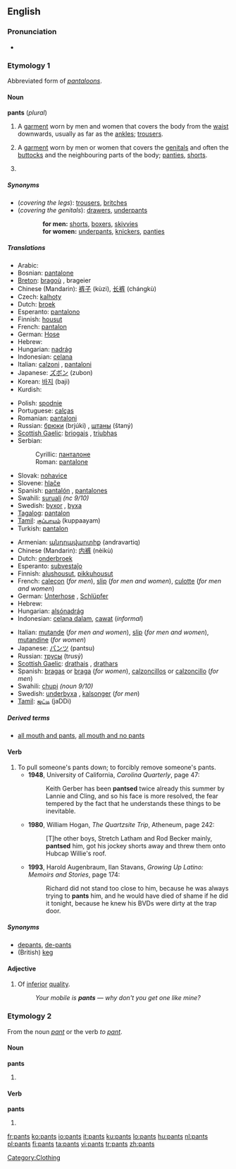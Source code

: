 {{wikipedia|pants}}
==English==

===Pronunciation===
*{{audio|en-us-pants.ogg|Audio (US)}}

===Etymology 1===
Abbreviated form of ''[[pantaloons]]''.

====Noun====
'''pants''' (''plural'')

# {{pluralia tantum}} A [[garment]] worn by men and women that covers the body from the [[waist]] downwards, usually as far as the [[ankle]]s; [[trousers]].
# {{context|UK|colloquial, not all areas|pluralia tantum}} A [[garment]] worn by men or women that covers the [[genitals]] and often the [[buttocks]] and the neighbouring parts of the body; [[panties]], [[shorts]].
# {{context|fashion industry}} {{plural of|[[pant]]}}

=====Synonyms=====
*(''covering the legs''): [[trousers]], [[britches]]
*(''covering the genitals''): [[drawers]], [[underpants]]
::'''for men:''' [[shorts]], [[boxers]], [[skivvies]]
::'''for women:''' [[underpants]], [[knickers]], [[panties]]

=====Translations=====
{{trans-top|garment covering the legs}}
*Arabic: {{Arab|[[بنطلون]]}} {{IPAchar|(banʈalōn)}} {{m}}
*Bosnian: [[pantalone#Bosnian|pantalone]] {{f|p}}
*[[Breton]]: [[bragoù]] {{m}}, brageier {{p}}
*Chinese (Mandarin): [[裤子]] (kùzi), [[长裤]] (chángkù)
*Czech: [[kalhoty]] {{f|p}}
*Dutch: [[broek]] {{f|s}}
*Esperanto: [[pantalono]] {{s}}
*Finnish: [[housut]] {{p}}
*French: [[pantalon]] {{m|s}}
*German: [[Hose#German|Hose]] {{f|s}}
*Hebrew: {{he-translation|מכנסיים|mikhnasáyim}} {{m|p}}
*Hungarian: [[nadrág]]
*Indonesian: [[celana]]
*Italian: [[calzoni]] {{f|p}}, [[pantaloni]] {{m|p}}
*Japanese: [[ズボン]] (zubon)
*Korean: [[바지]] (baji)
*Kurdish: {{KUchar|[[پانتۆڵ]]}}
{{trans-mid}}
*Polish: [[spodnie]] {{p}}
*Portuguese: [[calças]] {{f|p}}
*Romanian: [[pantalon]]i
*Russian: [[брюки]] (brjúki) {{f|p}}, [[штаны]] (štaný) {{m|p}}
*[[Scottish Gaelic]]: [[briogais]] {{f}}, [[triubhas]] {{m}}
*Serbian:
*:Cyrillic: [[панталоне#Serbian|панталоне]] {{f|p}}
*:Roman: [[pantalone#Serbian|pantalone]] {{f|p}}
*Slovak: [[nohavice#Slovak|nohavice]] {{f|p}}
*Slovene: [[hlače]] {{f|p}}
*Spanish: [[pantalón]] {{m|s}}, [[pantalones]] {{m|p}}
*Swahili: [[suruali]] ''(nc 9/10)''
*Swedish: [[byxor]] {{c|p}}, [[byxa]] {{c|s}}
*[[Tagalog]]: [[pantalon]]
*[[Tamil]]: [[குப்பாயம்]] (kuppaayam)
*Turkish: [[pantalon]] {{s}}
{{trans-bottom}}

{{trans-top|garment covering the genitals}}
*Armenian: [[անդրավարտիք]] (andravartiq)
*Chinese (Mandarin): [[内裤]] (nèikù)
*Dutch: [[onderbroek]]
*Esperanto: [[subvestaĵo]]
*Finnish: [[alushousut]], [[pikkuhousut]]
*French: [[caleçon]] {{m}} (''for men''), [[slip#French|slip]] {{m}} (''for men and women''), [[culotte]] {{f}} (''for men and women'')
*German: [[Unterhose]] {{f}}, [[Schlüpfer]] {{m}}
*Hebrew: {{he-translation|תחתונים|takhtoním}} {{m|p}}
*Hungarian: [[alsónadrág]]
*Indonesian: [[celana dalam]], [[cawat]] (''informal'')
{{trans-mid}}
*Italian: [[mutande]] {{f|p}} (''for men and women''), [[slip#Italian|slip]] {{m}} (''for men and women''), [[mutandine]] {{f|p}} (''for women'')
*Japanese: [[パンツ]] (pantsu)
*Russian: [[трусы]] (trusý) {{m|p}}
*[[Scottish Gaelic]]: [[drathais]] {{f}}, [[drathars]] {{f}}
*Spanish: [[bragas]] {{f|p}} or [[braga]] {{f|s}} (''for women''), [[calzoncillos]] {{m|p}} or [[calzoncillo]] {{m|s}} (''for men'')
*Swahili: [[chupi]] ''(noun 9/10)''
*Swedish: [[underbyxa]] {{c}}, [[kalsonger]] (''for men'')
*[[Tamil]]: [[ஜட்டி]] (jaDDi)
{{trans-bottom}}

=====Derived terms=====
*[[all mouth and pants]], [[all mouth and no pants]]

====Verb====
{{en-verb|pants|es}}

# To pull someone's pants down; to forcibly remove someone's pants.
#* '''1948''', University of California, ''Carolina Quarterly'', page 47:
#*: Keith Gerber has been '''pantsed''' twice already this summer by Lannie and Cling, and so his face is more resolved, the fear tempered by the fact that he understands these things to be inevitable.
#* '''1980''', William Hogan, ''The Quartzsite Trip'', Atheneum, page 242:
#*: [T]he other boys, Stretch Latham and Rod Becker mainly, '''pantsed''' him, got his jockey shorts away and threw them onto Hubcap Willie's roof.
#* '''1993''', Harold Augenbraum, Ilan Stavans, ''Growing Up Latino: Memoirs and Stories'', page 174:
#*: Richard did not stand too close to him, because he was always trying to '''pants''' him, and he would have died of shame if he did it tonight, because he knew his BVDs were dirty at the trap door.

=====Synonyms=====
* [[depants]], [[de-pants]]
* (British) [[keg]]

====Adjective====
{{en-adj}}

# {{context|UK|slang}} Of [[inferior]] [[quality]].
#:''Your mobile is '''pants''' &mdash; why don't you get one like mine?''

===Etymology 2===
From the noun ''[[pant]]'' or the verb ''to [[pant]]''.

====Noun====
'''pants'''

# {{plural of|[[pant]]}}

====Verb====
'''pants'''

# {{third-person singular of|[[pant]]}}

[[Category:Clothing]]

[[fr:pants]]
[[ko:pants]]
[[io:pants]]
[[it:pants]]
[[ku:pants]]
[[lo:pants]]
[[hu:pants]]
[[nl:pants]]
[[pl:pants]]
[[fi:pants]]
[[ta:pants]]
[[vi:pants]]
[[tr:pants]]
[[zh:pants]]